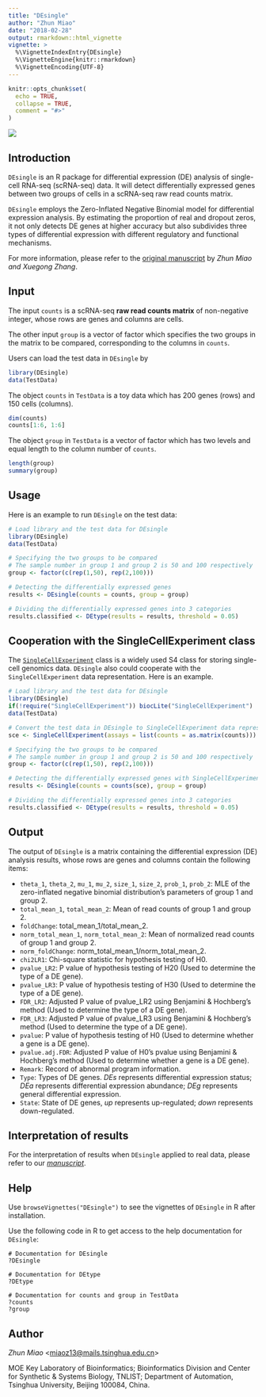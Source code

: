 ---
title: "DEsingle"
author: "Zhun Miao"
date: "2018-02-28"
output: rmarkdown::html_vignette
vignette: >
  %\VignetteIndexEntry{DEsingle}
  %\VignetteEngine{knitr::rmarkdown}
  %\VignetteEncoding{UTF-8}
---

```{r setup, include = FALSE}
knitr::opts_chunk$set(
  echo = TRUE,
  collapse = TRUE,
  comment = "#>"
)
```

![](https://github.com/miaozhun/DEsingle/blob/master/inst/DEsingle_LOGO.png?raw=true)


## Introduction

`DEsingle` is an R package for differential expression (DE) analysis of single-cell RNA-seq (scRNA-seq) data. It will detect differentially expressed genes between two groups of cells in a scRNA-seq raw read counts matrix.

`DEsingle` employs the Zero-Inflated Negative Binomial model for differential expression analysis. By estimating the proportion of real and dropout zeros, it not only detects DE genes at higher accuracy but also subdivides three types of differential expression with different regulatory and functional mechanisms.

For more information, please refer to the [original manuscript](https://www.biorxiv.org/content/early/2017/09/08/173997) by *Zhun Miao and Xuegong Zhang*.


## Input

The input `counts` is a scRNA-seq **raw read counts matrix** of non-negative integer, whose rows are genes and columns are cells.

The other input `group` is a vector of factor which specifies the two groups in the matrix to be compared, corresponding to the columns in `counts`.

Users can load the test data in `DEsingle` by

```{r load TestData}
library(DEsingle)
data(TestData)
```

The object `counts` in `TestData` is a toy data which has 200 genes (rows) and 150 cells (columns).

```{r counts}
dim(counts)
counts[1:6, 1:6]
```

The object `group` in `TestData` is a vector of factor which has two levels and equal length to the column number of `counts`.

```{r group}
length(group)
summary(group)
```


## Usage

Here is an example to run `DEsingle` on the test data:

```{r demo, eval = FALSE}
# Load library and the test data for DEsingle
library(DEsingle)
data(TestData)

# Specifying the two groups to be compared
# The sample number in group 1 and group 2 is 50 and 100 respectively
group <- factor(c(rep(1,50), rep(2,100)))

# Detecting the differentially expressed genes
results <- DEsingle(counts = counts, group = group)

# Dividing the differentially expressed genes into 3 categories
results.classified <- DEtype(results = results, threshold = 0.05)
```


## Cooperation with the SingleCellExperiment class
The [`SingleCellExperiment`](https://bioconductor.org/packages/release/bioc/html/SingleCellExperiment.html) class is a widely used S4 class for storing single-cell genomics data. `DEsingle` also could cooperate with the `SingleCellExperiment` data representation. Here is an example.

```{r demo2}
# Load library and the test data for DEsingle
library(DEsingle)
if(!require("SingleCellExperiment")) biocLite("SingleCellExperiment")
data(TestData)

# Convert the test data in DEsingle to SingleCellExperiment data representation
sce <- SingleCellExperiment(assays = list(counts = as.matrix(counts)))

# Specifying the two groups to be compared
# The sample number in group 1 and group 2 is 50 and 100 respectively
group <- factor(c(rep(1,50), rep(2,100)))

# Detecting the differentially expressed genes with SingleCellExperiment input sce
results <- DEsingle(counts = counts(sce), group = group)

# Dividing the differentially expressed genes into 3 categories
results.classified <- DEtype(results = results, threshold = 0.05)
```


## Output

The output of `DEsingle` is a matrix containing the differential expression (DE) analysis results, whose rows are genes and columns contain the following items:

* `theta_1`, `theta_2`, `mu_1`, `mu_2`, `size_1`, `size_2`, `prob_1`, `prob_2`: MLE of the zero-inflated negative binomial distribution's parameters of group 1 and group 2.
* `total_mean_1`, `total_mean_2`: Mean of read counts of group 1 and group 2.
* `foldChange`: total_mean_1/total_mean_2.
* `norm_total_mean_1`, `norm_total_mean_2`: Mean of normalized read counts of group 1 and group 2.
* `norm_foldChange`: norm_total_mean_1/norm_total_mean_2.
* `chi2LR1`: Chi-square statistic for hypothesis testing of H0.
* `pvalue_LR2`: P value of hypothesis testing of H20 (Used to determine the type of a DE gene).
* `pvalue_LR3`: P value of hypothesis testing of H30 (Used to determine the type of a DE gene).
* `FDR_LR2`: Adjusted P value of pvalue_LR2 using Benjamini & Hochberg's method (Used to determine the type of a DE gene).
* `FDR_LR3`: Adjusted P value of pvalue_LR3 using Benjamini & Hochberg's method (Used to determine the type of a DE gene).
* `pvalue`: P value of hypothesis testing of H0 (Used to determine whether a gene is a DE gene).
* `pvalue.adj.FDR`: Adjusted P value of H0's pvalue using Benjamini & Hochberg's method (Used to determine whether a gene is a DE gene).
* `Remark`: Record of abnormal program information.
* `Type`: Types of DE genes. *DEs* represents differential expression status; *DEa* represents differential expression abundance; *DEg* represents general differential expression.
* `State`: State of DE genes, *up* represents up-regulated; *down* represents down-regulated.


## Interpretation of results
For the interpretation of results when `DEsingle` applied to real data, please refer to our [*manuscript*](https://www.biorxiv.org/content/early/2017/09/08/173997).


## Help
Use `browseVignettes("DEsingle")` to see the vignettes of `DEsingle` in R after installation.

Use the following code in R to get access to the help documentation for `DEsingle`:
```
# Documentation for DEsingle
?DEsingle
```
```
# Documentation for DEtype
?DEtype
```
```
# Documentation for counts and group in TestData
?counts
?group
```


## Author
*Zhun Miao* <<miaoz13@mails.tsinghua.edu.cn>>

MOE Key Laboratory of Bioinformatics; Bioinformatics Division and Center for Synthetic & Systems Biology, TNLIST; Department of Automation, Tsinghua University, Beijing 100084, China.

